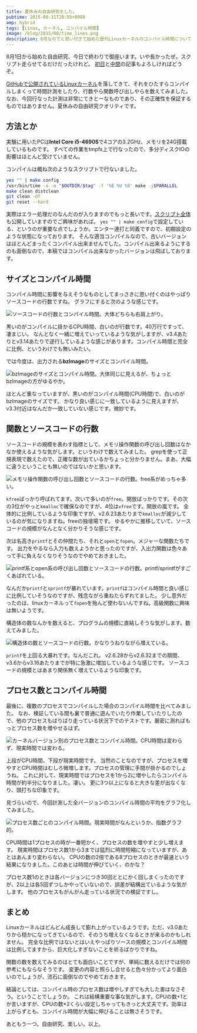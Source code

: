 ```yaml
---
title: 夏休みの自由研究をした。
pubtime: 2015-08-31T20:55+0900
amp: hybrid
tags: [Linux, カーネル, コンパイル時間]
image: /blog/2015/08/time_lines.png
description: 8月なのでと思い付きで始めた歴代Linuxカーネルのコンパイル時間についての夏休みの自由研究がついに終わりました。最終の結果報告です。
---
```


8月1日から始めた自由研究、今日で終わりで御座います。いや長かったぜ。スクリプト走らせてるだけだったけれど。
[初日](/blog/2015/08/summer-research-first-day.html)と[中間](/blog/2015/08/summer-research-16days.html)の記事もよろしければどうぞ。

[GitHubで公開されているLinuxカーネル](https://github.com/torvalds/linux)を落してきて、それをひたすらコンパイルしまくって時間計測をしたり、行数やら関数呼び出しやらを数えてみました。
なお、今回行なった計測は非常にてきとーなものであり、その正確性を保証するものではありません。夏休みの自由研究クオリティです。

## 方法とか
実験に用いたPCは**Intel Core i5-4690S**で4コアの3.2GHz、メモリを24G搭載しているものです。
すべての作業をtmpfs上で行なったので、多分ディスクIOの影響はほとんど受けていません。

コンパイルは概ね次のようなスクリプトで行ないました。
``` bash
yes "" | make config
/usr/bin/time -a -o "$OUTDIR/$tag" -f '%E %U %S' make -j$PARALLEL
make clean distclean
git clean -df
git reset --hard
```
実際はエラー処理だのなんだのが入りますのでもっと長いです。[スクリプト全体](/blog/2015/08/summer-research.sh)も公開していますのでご興味があれば。
`yes "" | make config`で設定している、というのが重要な点でしょうか。エンター連打と同義ですので、初期設定のような状態になっております。
そんな適当コンパイルなので、古いバージョンはほとんどまったくコンパイル出来ませんでした。コンパイル出来るようにするのも面倒なので、本稿ではコンパイル出来なかったバージョンは飛ばしております。

## サイズとコンパイル時間
コンパイル時間に影響を与えそうなものとしてまっさきに思い付くのはやっぱりソースコードの行数ですね。
グラフにすると次のような感じです。

![ソースコードの行数とコンパイル時間。大体どちらも右肩上がり。](/blog/2015/08/time_lines.png "1024x768")

黒いのがコンパイルに掛かるCPU時間、白いのが行数です。40万行ですって、凄まじい。
なんとなく一緒に増えていっているような気がしますが、v3.4あたりとv3.14あたりで逆行しているような感じがあります。コンパイル時間と完全に比例、というわけでも無いみたい。

では今度は、出力される**bzImage**のサイズとコンパイル時間。

![bzImageのサイズとコンパイル時間。大体同じに見えるが、ちょっとbzImageの方がゆるやか。](/blog/2015/08/time_binary.png "1024x768")

ほとんど重なっていますが、黒いのがコンパイル時間(CPU時間)で、白いのがbzImageのサイズです。
かなり良い感じに一致しているように見えますが、v3.3付近はなんだか一致していない感じです。微妙です。

## 関数とソースコードの行数
ソースコードの規模を表わす指標として、メモリ操作関数の呼び出し回数はなかなか使えるような気がします。というわけで数えてみました。
grepを使って正規表現で数えたので、正確な数が出ているかちょっと分かりません。まあ、大幅に違うということも無いのではないかと思います。

![メモリ操作関数の呼び出し回数とソースコードの行数。free系がめっちゃ多い。](/blog/2015/08/memory_functions.png "1024x768")

`kfree`ばっかり呼ばれてます。次いで多いのが`free`。開放ばっかりです。その次の3位がやっと`kmalloc`で確保なのですが、4位は`vfree`です。開放の嵐です。
全体的に比例しているような印象ですが、v2.6.23あたりまで`kmalloc`が減少しているのが気になりますね。freeの独壇場です。
ゆるやかに推移していて、ソースコードの規模がなんとなく分かりそうな感じです。

次は名高き`printf`とその仲間たち、それと`open`と`fopen`。メジャーな関数たちです。
出力をやるなら入力も数えようかと思ったのですが、入出力関数は色々あって手に負えなくなりそうなのでやめておきました。

![printf系とopen系の呼び出し回数とソースコードの行数。printf/sprintfがすごくあばれている。](/blog/2015/08/file_functions.png "1024x768")

なんだか`printf`と`sprintf`が暴れています。`printf`はコンパイル時間と良い感じに比例していそうなのですが、残念ながら重ねたらずれてました。
少し意外だったのは、linuxカーネルって`fopen`を殆んど使わないんですね。高級関数に興味は無いようです。

構造体の数なんかを数えると、プログラムの規模に直結しそうな気がします。数えてみました。

![構造体の数とソースコードの行数。かなりうねりながら増えている。](/blog/2015/08/struct_functions.png "1024x768")

`printf`を上回る大暴れです。なんだこれ。
v2.6.28からv2.6.32までの期間、v3.6からv3.16あたりまでが特に急激に増加しているような感じです。
ソースコードの規模とはあまり関係無く増えているような印象です。

## プロセス数とコンパイル時間
最後に、複数のプロセスでコンパイルした場合のコンパイル時間を比べてみました。
なお、検証している間も裏で普通に遊んでいたり作業していたりしたので、他のプロセスもばりばり走っている状況下でのテストです。厳密に測ればもっとプロセス数を増やせるはず。

![カーネルバージョン別のプロセス数とコンパイル時間。CPU時間は変わらず、現実時間では変わる。](/blog/2015/08/time_parallel.png "1024x768")

上段がCPU時間、下段が現実時間です。
当然のことなのですが、プロセスを増やすとCPU時間はむしろ微増します。プロセスの管理に手間が掛かるのでしょうね。
これに対して、現実時間ではプロセスを1から2に増やしたらコンパイル時間が約半分になりました。凄い。
更に3つ以上になると大きな差が出なくなり、頭打ちな印象です。

見づらいので、今回計測した全バージョンのコンパイル時間の平均をグラフ化してみました。

![プロセス数ごとのコンパイル時間。現実時間がなんというか、指数グラフ的。](/blog/2015/08/parallel.png "1024x768")

CPU時間は1プロセスの時が一番短かく、プロセスの数を増やすと少し増えます。
現実時間はプロセス数1から3までは猛烈に時間短縮になっていますが、あとはあんまり変わらない。
CPUの数の2倍である8プロセスのときが最速という結果になりました。このあとは時間が伸びていく、のかな？

プロセス数1のときは各バージョンにつき30回ととにかく回しまくったのですが、2以上は各5回ずつしかやっていないので、誤差が結構出ているような気がします。
他のプロセスもがんがん走っている状況での検証ですし。

## まとめ
Linuxカーネルはどんどん成長して膨れ上がっているようです。ただ、v3.0あたりから穏かになってきているので、そのうち増えなくなるときが来るのかもしれません。
完全な比例ではないとはいえやっぱりソースの規模とコンパイル時間は比例してますから、巨大化しすぎないことを祈るばかりですね。

関数の数を数えてみるのはとても面白いことですが、単純に数えるだけでは何の参考にもならなそうです。
変更の内容と照らし合せると色々分かってより面白いのでしょうが、流石に面倒なのでやめておきます。

結論としては、コンパイル時のプロセス数は増やしすぎても大した害はなさそう。ということでしょうか。
これは結構重要な事な気がします。CPUの数+1とか言いますが、CPUの数*2くらい設定しちゃってもきっと大丈夫です。効率は上がらずとも、コンパイル時間が大幅に伸びることは無さそうです。

あともう一つ。自由研究、楽しい。以上。
